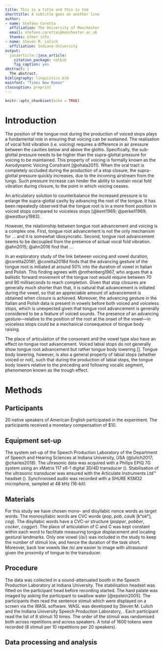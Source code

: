 ```yaml
---
title: This is a title and this is too
shorttitle: A subtitle goes on another line
author:
- name: Stefano Coretta
  affiliation: The University of Manchester
  email: stefano.coretta\@manchester.ac.uk
  thanks: other info
- name: Steven M. Lulich
  affiliation: Indiana University
output:
  jasaarticle::jasa_article:
    citation_package: natbib
    fig_caption: yes
abstract: |
  The abstract.
bibliography: linguistics.bib
mainfont: "Times New Roman"
classoption: preprint
---
```


```r
knitr::opts_chunk$set(echo = TRUE)
```

# Introduction

The position of the tongue root during the production of voiced stops plays a fundamental role in ensuring that voicing can be sustained.
The realisation of vocal fold vibration (i.e. voicing) requires a difference in air pressure between the cavities below and above the glottis.
Specifically, the sub-glottal pressure needs to be higher than the supra-glottal pressure for voicing to be maintained.
This property of voicing is formally known as the Aerodynamic Voicing Constraint [@ohala2011].
When the oral tract is completely occluded during the production of a stop closure, the supra-glottal pressure quickly increases, due to the incoming airstream from the lungs.
Such pressure increase can hinder the ability to sustain vocal fold vibration during closure, to the point in which voicing ceases.

An articulatory solution to counterbalance the increased pressure is to enlarge the supra-glottal cavity by advancing the root of the tongue.
It has been repeatedly observed that the tongue root is in a more front position in voiced stops compared to voiceless stops [@kent1969; @perkell1969; @westbury1983].
<!-- need more references and maybe more details? -->

However, the relationship between tongue root advancement and voicing is a complex one.
First, tongue root advancement is not the only mechanism for ... and it is somewhat idiosyncratic.
Second, tongue root advancement seems to be decoupled from the presence of actual vocal fold vibration.
@ahn2015; @ahn2016 find that ...

<!-- need more info on experiment -->
In an exploratory study of the link between voicing and vowel duration, @coretta2018f; @coretta2018d finds that the advancing gesture of the tongue root is initiated at around 50% into the duration of vowel in Italian and Polish.
This finding agrees with @rothenberg1967, who argues that a ballistic forward movement of the tongue root would require between 70 and 90 milliseconds to reach completion.
Given that stop closures are generally much shorter than that, it is natural that advancement is initiated during the vowel, so that an appreciable amount of advancement is obtained when closure is achieved.
<!-- passive vs. active? -->
Moreover, the advancing gesture in the Italian and Polish data is present in vowels before both voiced and voiceless stops, which is unexpected given that tongue root advancement is generally considered to be a feature of voiced sounds.
The presence of an advancing gesture---relative to the position of the root at the onset of the vowel---in voiceless stops could be a mechanical consequence of tongue body raising.
<!-- evolutionary scenario? -->

The place of articulation of the consonant and the vowel type also have an effect on tongue root advancement.
<!-- maybe just mention vowels in a footnote? -->
Voiced labial stops do not generally show tongue root advancement but rather tongue body lowering [].
Tongue body lowering, however, is also a general property of labial stops (whether voiced or not), such that during the production of labial stops, the tongue body lowers relative to the preceding and following vocalic segment, phenomenon known as the trough effect.
<!-- and this interestingly fits within the evolutionary cooptation scenario -->

# Methods

## Participants

20 native speakers of American English participated in the experiment.
The participants received a monetary compensation of $10.

## Equipment set-up

The system set-up of the Speech Production Laboratory of the Department of Speech and Hearing Sciences at Indiana University, USA (@lulich2017; @charles2018).
The ultrasonic data was acquired with a Philips EPIQ 7G system using an xMatrix 117 x6-1 digital 3D/4D transducer ().
Stabilisation of the ultrasonic transducer was ensured with the Articulate Instruments Ltd™ headset (\citeyear{articulate2008}).
Synchronised audio was recorded with a SHURE KSM32 microphone, sampled at 48 kHz (16-bit).

## Materials

For this study we have chosen mono- and disyllabic nonce words as target words.
The monosyllabic words are C\textsubscript{1}VC\textsubscript{2} words (*pop*, *pob*, *caulk* [kʰɒkʰ], *cog*).
The disyllabic words have a C\textsubscript{1}VC\textsubscript{2}-*er* structure (*popper*, *pobber*, *cocker*, *cogger*).
The place of articulation of C\textsubscript{1} and C\textsubscript{2} was kept constant within each word to facilitate measuring tongue displacement and locating gestural landmarks.
Only one vowel (/ɒ/) was included in the study to keep the number of stimuli low, and hence the duration of the task short.
Moreover, back low vowels like /ɒ/ are easier to image with ultrasound given the proximity of tongue to the transducer.
<!-- possibly footnote we expect more TRA because the vowel is very retracted -->

## Procedure

The data was collected in a sound-attenuated booth in the Speech Production Laboratory at Indiana University.
The stabilisation headset was fitted on the participant head before recording started.
The hard palate was imaged by asking the participant to swallow water [@epstein2005].
The participants then read the sentence stimuli which were displayed on a screen via the WASL software.
WASL was developed by Steven M. Lulich and the Indiana University Speech Production Laboratory, \url{http://www.indiana.edu/~spliu/WASL.htm}.
Each participant read the list of 8 stimuli 10 times.
The order of the stimuli was randomised both across repetitions and across speakers.
A total of 1600 tokens were recorded (8 stimuli per 10 repetitions per 20 speakers).

## Data processing and analysis




\begin{acknowledgments}
Thanks to...
\end{acknowledgments}

\appendix
\section{Optional appendix}
